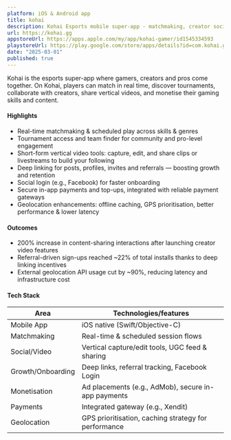 ```yaml
---
platform: iOS & Android app
title: kohai
description: Kohai Esports mobile super-app - matchmaking, creator social video, real-time play, monetisation and seamless payments.
url: https://kohai.gg
appstoreUrl: https://apps.apple.com/my/app/kohai-gamer/id1545334593
playstoreUrl: https://play.google.com/store/apps/details?id=com.kohai.gamer
date: "2025-03-01"
published: true
---
```


Kohai is the esports super-app where gamers, creators and pros come together. On Kohai, players can match in real time, discover tournaments, collaborate with creators, share vertical videos, and monetise their gaming skills and content.

#### Highlights

- Real-time matchmaking & scheduled play across skills & genres
- Tournament access and team finder for community and pro-level engagement
- Short-form vertical video tools: capture, edit, and share clips or livestreams to build your following
- Deep linking for posts, profiles, invites and referrals — boosting growth and retention
- Social login (e.g., Facebook) for faster onboarding
- Secure in-app payments and top-ups, integrated with reliable payment gateways
- Geolocation enhancements: offline caching, GPS prioritisation, better performance & lower latency

#### Outcomes

- 200% increase in content-sharing interactions after launching creator video features
- Referral-driven sign-ups reached ~22% of total installs thanks to deep linking incentives
- External geolocation API usage cut by ~90%, reducing latency and infrastructure cost

#### Tech Stack

| Area              | Technologies/features                                |
| ----------------- | ---------------------------------------------------- |
| Mobile App        | iOS native (Swift/Objective-C)                       |
| Matchmaking       | Real-time & scheduled session flows                  |
| Social/Video      | Vertical capture/edit tools, UGC feed & sharing      |
| Growth/Onboarding | Deep links, referral tracking, Facebook Login        |
| Monetisation      | Ad placements (e.g., AdMob), secure in-app payments  |
| Payments          | Integrated gateway (e.g., Xendit)                    |
| Geolocation       | GPS prioritisation, caching strategy for performance |
